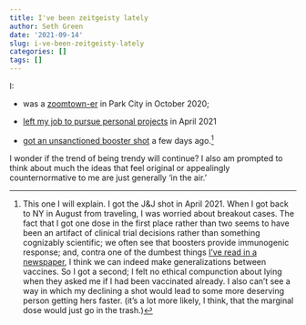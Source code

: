 ```yaml
---
title: I've been zeitgeisty lately
author: Seth Green
date: '2021-09-14'
slug: i-ve-been-zeitgeisty-lately
categories: []
tags: []
---
```


I:

* was a [zoomtown-er](https://www.fastcompany.com/90564796/zoom-towns-are-exploding-in-the-west) in Park City in  October 2020;

* [left my job to pursue personal projects](https://www.nytimes.com/2021/04/21/technology/welcome-to-the-yolo-economy.html) in April 2021

* [got an unsanctioned booster shot](https://www.nytimes.com/2021/09/14/us/politics/coronavirus-booster-shots.html) a few days ago.^[This one I will explain. I got the J&J shot in April 2021. When I got back to NY in August from traveling, I was worried about breakout cases. The fact that I got one dose in the first place rather than two seems to have been an artifact of clinical trial decisions rather than something cognizably scientific; we often see that boosters provide immunogenic response; and, contra one of the dumbest things [I've read in a newspaper](https://www.nytimes.com/live/2021/02/03/world/covid-19-coronavirus#astrazeneca-coronavirus-vaccine), I think we can indeed make generalizations between vaccines. So I got a second; I felt no ethical compunction about lying when they asked me if I had been vaccinated already. I also can't see a way in which my declining a shot would lead to some more deserving person getting hers faster. (it's a lot more likely, I think, that the marginal dose would just go in the trash.)]

I wonder if the trend of being trendy will continue? I also am prompted to think about much the ideas that feel original or appealingly counternormative to me are just generally 'in the air.'
